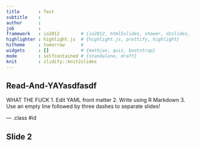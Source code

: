 ```yaml
---
title       : Test
subtitle    : 
author      : 
job         : 
framework   : io2012        # {io2012, html5slides, shower, dzslides, ...}
highlighter : highlight.js  # {highlight.js, prettify, highlight}
hitheme     : tomorrow      # 
widgets     : []            # {mathjax, quiz, bootstrap}
mode        : selfcontained # {standalone, draft}
knit        : slidify::knit2slides
---
```


## Read-And-YAYasdfasdf

WHAT THE FUCK
1. Edit YAML front matter
2. Write using R Markdown
3. Use an empty line followed by three dashes to separate slides!

--- .class #id 

## Slide 2




